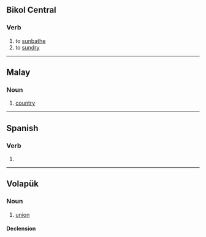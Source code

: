 {{also|baläd}}
==Bikol Central==

===Verb===
{{head|bcl|verb|balád}}

# to [[sunbathe]]
# to [[sundry]]

----
==Malay==

===Noun===
{{head|ms|noun}}

# [[country]]

----

==Spanish==

===Verb===
{{head|es|verb form}}

# {{es-verb form of|ending=ar|mood=imperative|sense=affirmative|pers=2|formal=no|number=plural|balar|region=Spain}}

----

==Volapük==

===Noun===
{{vo-noun}}

# [[union]]

====Declension====
{{vo-decl-noun}}